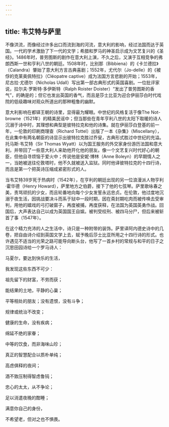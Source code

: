 ```yaml
---
---
---
```

title: 韦艾特与萨里
---




不像洪流，而像经过许多出口而流到海的河流，意大利的影响，经过法国而达于英国。一代的学术激励了下一代的文学；希腊和罗马的神圣启示成为文艺复兴的《圣经》。1486年时，普劳图斯的剧作在意大利上演，不久之后，又演于互相竞争的弗朗西斯一世和亨利八世的朝廷。1508年时，比别那（Bibbiena）的《卡兰德拉》（Calandra）肇始了意大利方言古典喜剧；1552年，尤代尔（Jo-delle）的《被俘的克莱奥佩特拉》（Cléopatre captive）成为法国方言悲剧的开始；1553年，尼古拉·尤德尔（Nicholas Udall）写出第一部古典形式的英国喜剧。一位批评家说，拉尔夫·罗斯特·多伊斯特（Ralph Roister Doister）“发出了普劳图斯的香气”，的确是的；但它也发出英国的香气，而且是莎士比亚为迎合伊丽莎白时代戏院的低级趣味对观众所道出的那种粗鲁的幽默。

意大利影响在都铎王朝的诗里，显得最为耀眼。中世纪的风格复活于像The Not-browne（1521年）的精美民谣中；但当那些在青年亨利八世的太阳下取暖的诗人沉溺于诗中时，其理想和典型是彼特拉克和他的诗集。就在伊丽莎白登基的前一年，一伦敦的印刷商理查（Richard Tottel）出版了一本《杂集》（Miscellany），在此集中有两名朝臣的诗显示出彼特拉克胜过乔叟，古典形式胜过中世纪的充溢。托马斯·韦艾特（Sir Thomas Wyatt）以为国王服务的外交家身份游历法国和意大利，并带回了一些意大利人来助他开化他的朋友。像一个文艺复兴时代好心的朝臣，但他自寻烦恼于爱火中；传说他是安妮·博林（Anne Boleyn）的早期情人之一，当她被送往伦敦塔时，他不久就被送入监狱。同时他译彼特拉克的十四行诗，而且是第一个把英诗压缩成紧密形式的人。

当韦艾特39岁死于热病时（1542年），在亨利的朝廷出现的另一位浪漫派人物亨利·霍华德（Henry Howard），萨里地方之伯爵，接下了他的七弦琴。萨里歌咏春之美，责骂顽抗的少女，而且轮番地向每个少女发誓永远忠贞。在伦敦，他过度地沉溺于夜生活，因挑战要决斗而系于狱中一段时期，因在斋封期吃肉而被传唤去受审判，用他的嬉戏的弓打破窗子，再度被捕，再度获释，在法国为英国英勇作战。回国后，大声表达自己以成为英国国王自娱。被判受绞刑、被四马分尸，但后来被斩首了事（1547年）。

在这个精力充沛的人之生活中，诗只是一种附带的装饰。萨里译阿内德史诗中的几卷，把自由诗介绍到英国文学上去，赋予晚后莎士比亚所用之十四行诗的形式。也许遇见不适当的光荣之路可能导向断头台，他写了一首乡村的常规与和平的日子之沉思田园诗给一个罗马诗人：

马夏尔，要达到快乐的生活，

我发现这些东西不可少：

祖先留下的财富，不劳而获；

能结果的土地，平静的心巢；

平等相处的朋友；没有遗恨，没有斗争；

规律或统治不改变；

健康的生命，没有疾病；

绵延不绝的家眷；

中等的饮食，而非海味山珍；

真正的智慧配合以质朴单纯；

高虑俱释的夜间；

酒不致压制得智虑鲁钝；

忠心的太太，从不争论；

足以消遣夜晚的酣睡；

满意你自己的身份，

不希望老，但对之也不惧畏。